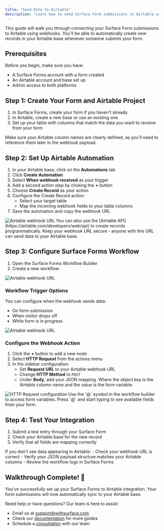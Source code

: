 ```yaml
---
title: "Send Data to Airtable"
description: "Learn how to send Surface Form submissions to Airtable using webhooks"
---
```


This guide will walk you through connecting your Surface Form submissions to Airtable using webhooks. You'll be able to automatically create new records in your Airtable base whenever someone submits your form.

## Prerequisites

Before you begin, make sure you have:
- A Surface Forms account with a form created
- An Airtable account and base set up
- Admin access to both platforms

## Step 1: Create Your Form and Airtable Project

1. In Surface Forms, create your form if you haven't already
2. In Airtable, create a new base or use an existing one
3. Set up your table with columns that match the data you want to receive from your form

<Note>
Make sure your Airtable column names are clearly defined, as you'll need to reference them later in the webhook payload.
</Note>

## Step 2: Set Up Airtable Automation

1. In your Airtable base, click on the **Automations** tab
2. Click **Create Automation**
3. Select **When webhook received** as your trigger
4. Add a second action step by clicking the **+** button
5. Choose **Create Record** as your action
6. Configure the Create Record action:
   - Select your target table
   - Map the incoming webhook fields to your table columns
7. Save the automation and copy the webhook URL

<img src="/images/walkthroughs/airtable/1.png" alt="Airtable webhook URL" />

<Tip>
You can also use the [Airtable API](https://airtable.com/developers/web/api) to create records programmatically.
</Tip>

<Warning>
Keep your webhook URL secure - anyone with this URL can send data to your Airtable base.
</Warning>

## Step 3: Configure Surface Forms Workflow

1. Open the Surface Forms Workflow Builder
2. Create a new workflow:

<img src="/images/walkthroughs/airtable/2.png" alt="Airtable webhook URL" />

### Workflow Trigger Options

You can configure when the webhook sends data:
- On form submission
- When visitor drops off
- While form is in progress

<img src="/images/walkthroughs/airtable/3.png" alt="Airtable webhook URL" />

### Configure the Webhook Action

1. Click the **+** button to add a new node
2. Select **HTTP Request** from the actions menu
3. In the sidebar configuration:
   - Set **Request URL** to your Airtable webhook URL
   - Change **HTTP Method** to `POST`
   - Under **Body**, add your JSON mapping. Where the object key is the Airtable column name and the value is the form variable.

<img src="/images/walkthroughs/airtable/4.png" alt="HTTP Request configuration" />


<Tip>
Use the `@` symbol in the workflow builder to access form variables. Press `@` and start typing to see available fields from your form.
</Tip>

## Step 4: Test Your Integration

1. Submit a test entry through your Surface Form
2. Check your Airtable base for the new record
3. Verify that all fields are mapping correctly

<Note>
If you don't see data appearing in Airtable:
- Check your webhook URL is correct
- Verify your JSON payload structure matches your Airtable columns
- Review the workflow logs in Surface Forms
</Note>

## Walkthrough Complete! 🎉

You've successfully set up your Surface Forms to Airtable integration. Your form submissions will now automatically sync to your Airtable base.

Need help or have questions? Our team is here to assist:
- Email us at [support@withsurface.com](mailto:support@withsurface.com)
- Check our [documentation](/introduction) for more guides
- Schedule a [consultation](mailto:founders@withsurface.com) with our team
